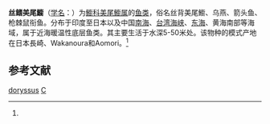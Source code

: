 {{Speciesbox 
| taxon = Calliurichthys doryssus
| authority = (Jordan et Fowler, 1903)<ref name='id8114'>{{cite web| url =http://www.bioinfo.cn/db05/BjdwSpecies.php?action=view&id=8114| title =丝鳍美尾䲗| work =《中国动物物种编目数据库》| publisher =中国科学院微生物研究所| author =中国科学院动物研究所| accessdate =2009-04-16| deadurl =yes| archiveurl =https://web.archive.org/web/20160305032045/http://www.bioinfo.cn/db05/BjdwSpecies.php?action=view&id=8114| archivedate =2016-03-05}}</ref>
}}

'''丝鳍美尾䲗'''（[[学名|学名]]：{{lang|la|''Calliurichthys doryssus''}}）为[[䲗科|䲗科]][[美尾䲗属|美尾䲗属]]的[[鱼类|鱼类]]，俗名丝背美尾䲗、乌燕、箭头鱼、枪棘鼠衔鱼。分布于印度至日本以及中国[[南海|南海]]、[[台湾海峡|台湾海峡]]、[[东海|东海]]、黄海南部等海域，属于近海暖温性底层鱼类。其主要生活于水深5-50米处。该物种的模式产地在日本長崎、Wakanoura和Aomori。<ref name='id8114'/>

== 参考文献 ==
{{reflist}}
{{Taxonbar|from=Q1810899}}

[[Category:美尾䲗屬|doryssus]]
[[Category:1903年描述的魚類|C]]